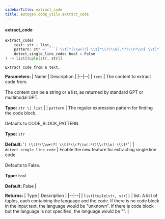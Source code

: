 ```yaml
---
sidebarTitle: extract_code
title: autogen.code_utils.extract_code
---
```


<code class="doc-symbol doc-symbol-heading doc-symbol-function"></code>
#### extract_code
<a href="#autogen.code_utils..extract_code" class="headerlink" title="Permanent link"></a>

```python
extract_code(
    text: str | list,
    pattern: str = '```[ \\t]*(\\w+)?[ \\t]*\\r?\\n(.*?)\\r?\\n[ \\t]*```',
    detect_single_line_code: bool = False
) -> list[tuple[str, str]]
```

    Extract code from a text.

<b>Parameters:</b>
| Name | Description |
|--|--|
| `text` | The content to extract code from.<br/><br/>The content can be a string or a list, as returned by standard GPT or multimodal GPT.<br/><br/>**Type:** `str \| list` |
| `pattern` | The regular expression pattern for finding the code block.<br/><br/>Defaults to CODE_BLOCK_PATTERN.<br/><br/>**Type:** `str`<br/><br/>**Default:** '```[ \\t]*(\\w+)?[ \\t]*\\r?\\n(.*?)\\r?\\n[ \\t]*```' |
| `detect_single_line_code` | Enable the new feature for extracting single line code.<br/><br/>Defaults to False.<br/><br/>**Type:** `bool`<br/><br/>**Default:** False |

<b>Returns:</b>
| Type | Description |
|--|--|
| `list[tuple[str, str]]` | list: A list of tuples, each containing the language and the code. If there is no code block in the input text, the language would be "unknown". If there is code block but the language is not specified, the language would be "". |

<br />